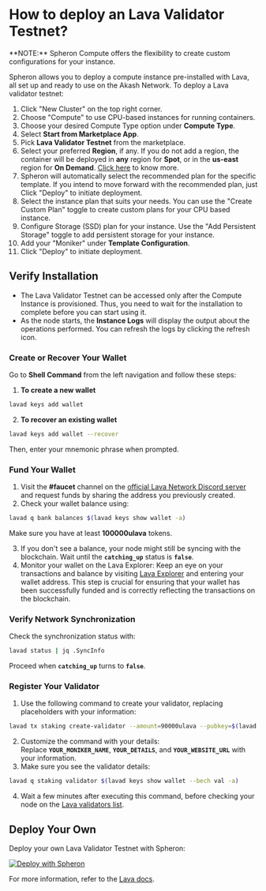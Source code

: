 
# How to deploy an Lava Validator Testnet?

<VideoPlayer embedId="lXZcMKPUgaY" />

<Callout type="info">
  **NOTE:** Spheron Compute offers the flexibility to create custom
  configurations for your instance.
</Callout>

Spheron allows you to deploy a compute instance pre-installed with Lava, all set up and ready to use on the Akash Network.
To deploy a Lava validator testnet:

1. Click "New Cluster" on the top right corner.
2. Choose "Compute" to use CPU-based instances for running containers.
3. Choose your desired Compute Type option under **Compute Type**.
4. Select **Start from Marketplace App**.
5. Pick **Lava Validator Testnet** from the marketplace.
6. Select your preferred **Region**, if any. If you do not add a region, the container will be deployed in **any** region for **Spot**, or in the **us-east** region for **On Demand**. [Click here](/compute/cluster/compute/#region) to know more.
7. Spheron will automatically select the recommended plan for the specific template. If you intend to move forward with the recommended plan, just Click "Deploy" to initiate deployment.
8. Select the instance plan that suits your needs. You can use the "Create Custom Plan" toggle to create custom plans for your CPU based instance.
9. Configure Storage (SSD) plan for your instance. Use the "Add Persistent Storage" toggle to add persistent storage for your instance.
10. Add your "Moniker" under **Template Configuration**.
11. Click "Deploy" to initiate deployment.

## Verify Installation

- The Lava Validator Testnet can be accessed only after the Compute Instance is provisioned.
  Thus, you need to wait for the installation to complete before you can start using it.
- As the node starts, the **Instance Logs** will display the output about the operations performed. You can refresh the logs by clicking the refresh icon.

### Create or Recover Your Wallet

Go to **Shell Command** from the left navigation and follow these steps:

1. **To create a new wallet**

```sh
lavad keys add wallet
```

2. **To recover an existing wallet**

```sh
lavad keys add wallet --recover
```

Then, enter your mnemonic phrase when prompted.

### Fund Your Wallet

1. Visit the **#faucet** channel on the [official Lava Network Discord server](https://discord.com/invite/Tbk5NxTCdA) and request funds by sharing the address you previously created.
2. Check your wallet balance using:

```sh
lavad q bank balances $(lavad keys show wallet -a)
```

Make sure you have at least **100000ulava** tokens.

3. If you don't see a balance, your node might still be syncing with the blockchain. Wait until the **`catching_up`** status is **`false`**.
4. Monitor your wallet on the Lava Explorer: Keep an eye on your transactions and balance by visiting [Lava Explorer](https://lava.explorers.guru/validators) and entering your wallet address. This step is crucial for ensuring that your wallet has been successfully funded and is correctly reflecting the transactions on the blockchain.

### Verify Network Synchronization

Check the synchronization status with:

```sh
lavad status | jq .SyncInfo
```

Proceed when **`catching_up`** turns to **`false`**.

### Register Your Validator

1. Use the following command to create your validator, replacing placeholders with your information:

```sh
lavad tx staking create-validator --amount=90000ulava --pubkey=$(lavad tendermint show-validator) --moniker "YOUR_MONIKER_NAME" --details "YOUR_DETAILS" --website "YOUR_WEBSITE_URL" --chain-id=lava-testnet-2 --commission-rate=0.1 --commission-max-rate=0.2 --commission-max-change-rate=0.05 --min-self-delegation=1 --gas="auto" --gas-adjustment "1.5" --gas-prices="0.05ulava" --from=wallet -y
```

2. Customize the command with your details: <br /> Replace **`YOUR_MONIKER_NAME`**, **`YOUR_DETAILS`**, and **`YOUR_WEBSITE_URL`** with your information.
3. Make sure you see the validator details:

```sh
lavad q staking validator $(lavad keys show wallet --bech val -a)
```

4. Wait a few minutes after executing this command, before checking your node on the [Lava validators list](https://lava.explorers.guru/validators).

## Deploy Your Own

Deploy your own Lava Validator Testnet with Spheron:

[![Deploy with Spheron](https://bafybeihxqi3jlv6cy2ogh6jjljinntisolbspxcrbgykyv6e5xyzujl3aa.ipfs.sphn.link/spheron-deploy.svg)](https://app.spheron.network/#/compute/marketplace?template=Lava%20Validator%20Testnet&templateId=65e0b1b4d7eb8625b3527f06)

For more information, refer to the [Lava docs](https://docs.lavanet.xyz/validator).

<Navigation name="Deploy Lava Validator Testnet" />
